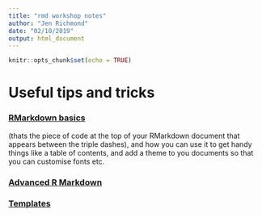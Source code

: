 ```yaml
---
title: "rmd workshop notes"
author: "Jen Richmond"
date: "02/10/2019"
output: html_document
---
```


```r
knitr::opts_chunk$set(echo = TRUE)
```

# Useful tips and tricks 

### [RMarkdown basics](https://ysc-rmarkdown.netlify.com/slides/01-basics.html#1)


(thats the piece of code at the top of your RMarkdown document that appears between the triple dashes), and how you can use it to get handy things like a table of contents, and add a theme to you documents so that you can customise fonts etc.

### [Advanced R Markdown](https://ysc-rmarkdown.netlify.com/slides/02-advanced.html#1)



### [Templates](https://ysc-rmarkdown.netlify.com/slides/03-templates.html#1)
